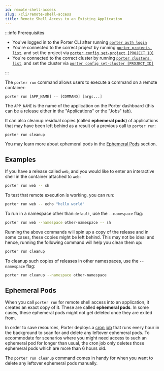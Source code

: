 ```yaml
---
id: remote-shell-access
slug: /cli/remote-shell-access
title: Remote Shell Access to an Existing Application
---
```


:::info Prerequisites

- You've logged in to the Porter CLI after running [`porter auth login`](./command-reference/porter-auth)
- You're connected to the correct project by running [`porter projects list`](./command-reference/porter-project), and set the project via [`porter config set-project [PROJECT_ID]`](./command-reference/porter-config)
- You're connected to the correct cluster by running [`porter clusters list`](./command-reference/porter-cluster), and set the cluster via [`porter config set-cluster [PROJECT_ID]`](./command-reference/porter-config)

:::

The `porter run` command allows users to execute a command on a remote container:

```
porter run [APP_NAME] -- [COMMAND] [args...]
```

The `APP_NAME` is the name of the application on the Porter dashboard (this can be a release either in the "Applications" or the "Jobs" tab).

It can also cleanup residual copies (called **ephemeral pods**) of applications that may have been left behind as a result of a previous call to `porter run`:

```
porter run cleanup
```

You may learn more about ephemeral pods in the [Ephemeral Pods](#ephemeral-pods) section.

## Examples

If you have a release called `web`, and you would like to enter an interactive shell in the container attached to `web`:

```sh
porter run web -- sh
```

To test that remote execution is working, you can run:

```sh
porter run web -- echo "hello world"
```

To run in a namespace other than `default`, use the `--namespace` flag:

```sh
porter run web --namespace other-namespace -- sh
```

Running the above commands will spin up a copy of the release and in some cases, these copies might be left behind. This may not be ideal and hence, running the following command will help you clean them up:

```sh
porter run cleanup
```

To cleanup such copies of releases in other namespaces, use the `--namespace` flag:

```sh
porter run cleanup --namespace other-namespace
```

## Ephemeral Pods

When you call `porter run` for remote shell access into an application, it creates an exact copy of it. These are called **ephemeral pods**. In some cases, these ephemeral pods might not get deleted once they are exited from.

In order to save resources, Porter deploys a [cron job](https://en.wikipedia.org/wiki/Cron) that runs every hour in the background to scan for and delete any leftover ephemeral pods.
To accommodate for scenarios where you might need access to such an ephemeral pod for longer than usual, the cron job only deletes those ephemeral pods which are more than 6 hours old.

The `porter run cleanup` command comes in handy for when you want to delete any leftover ephemeral pods manually.
